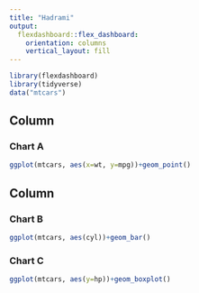 ```yaml
---
title: "Hadrami"
output: 
  flexdashboard::flex_dashboard:
    orientation: columns
    vertical_layout: fill
---
```


```r
library(flexdashboard)
library(tidyverse)
data("mtcars")
```

Column {data-width=650}
-----------------------------------------------------------------------

### Chart A

```r
ggplot(mtcars, aes(x=wt, y=mpg))+geom_point()
```

Column {data-width=350}
-----------------------------------------------------------------------

### Chart B

```r
ggplot(mtcars, aes(cyl))+geom_bar()
```

### Chart C

```r
ggplot(mtcars, aes(y=hp))+geom_boxplot()
```

